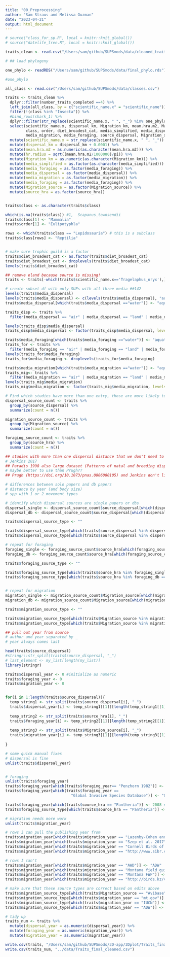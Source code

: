 ```yaml
---
title: "00_Preprocessing"
author: "Sam Straus and Melissa Guzman"
date: "2023-04-21"
output: html_document
---
```


``` r
# source("class_for_sp.R", local = knitr::knit_global())
# source("datelife_tree.R", local = knitr::knit_global())

```

```r
traits_clean <- read.csv("/Users/sam/github/SUPSmods/data/cleaned_traits.csv", fileEncoding="latin1")

# ## load phylogeny

one_phylo <- readRDS("/Users/sam/github/SUPSmods/data/final_phylo.rds")

#one_phylo

all_class <- read.csv("/Users/sam/github/SUPSmods/data/classes.csv")

traits <- traits_clean %>% 
  dplyr::filter(number_traits_completed ==4) %>% 
  left_join(all_class, by = c("scientific_name.x" = "scientific_name")) %>% 
  filter(!(class %in% "Insecta")) %>% 
  #bind_rows(shark_1) %>% 
  dplyr::filter(str_replace(scientific_name.x, " ", "_") %in% one_phylo$tip.label) %>% 
  select(scientific_name.x, dispersal_km, Migration_km, mean.hra.m2, Mass_kg, 
         class, order, diet_broadest_cat, media_simplified, media_dispersal, 
         media_migration, media_foraging, source_dispersal, Migration_source, source_hra) %>% 
  mutate(scientific_name.x = str_replace(scientific_name.x, " ", "_")) %>% 
  mutate(dispersal_km = dispersal_km + 0.0001) %>% 
  mutate(mean.hra.m2 = as.numeric(as.character(mean.hra.m2))) %>% 
  mutate(hr.radius = sqrt((mean.hra.m2/1000000)/pi)) %>% 
  mutate(Migration_km = as.numeric(as.character(Migration_km))) %>% 
  mutate(media_simplified = as.factor(as.character(media_simplified))) %>% 
  mutate(media_foraging = as.factor(media_foraging)) %>% 
  mutate(media_dispersal = as.factor(media_dispersal)) %>% 
  mutate(media_migration = as.factor(media_migration)) %>% 
  mutate(media_foraging = as.factor(media_foraging)) %>% 
  mutate(Migration_source = as.factor(Migration_source)) %>% 
  mutate(source_hra = as.factor(source_hra))


traits$class <- as.character(traits$class)

which(is.na(traits$class)) #1, 	Scapanus_townsendii
traits$class[1] <- "Mammalia" 
traits$order[1] <- "Eulipotyphla" 

rows <- which(traits$class == "Lepidosauria") # this is a subclass
traits$class[rows] <- "Reptilia"


# make sure trophic guild is a factor
traits$diet_broadest_cat <- as.factor(traits$diet_broadest_cat)
traits$diet_broadest_cat <- droplevels(traits$diet_broadest_cat)
levels(traits$diet_broadest_cat)

## remove eland because source is missing!
traits <- traits[-which(traits$scientific_name.x=='Tragelaphus_oryx'),]

```


```r
# create subset df with only SUPs with all three media ##142
levels(traits$media_dispersal)
levels(traits$media_dispersal) <- c(levels(traits$media_dispersal), "aquatic")
traits$media_dispersal[which(traits$media_dispersal =="water")] <- "aquatic"

traits_disp <- traits %>% 
  filter(media_dispersal == "air" | media_dispersal == "land" | media_dispersal == "aquatic"| media_dispersal == "marine")

levels(traits_disp$media_dispersal)
traits_disp$media_dispersal <- factor(traits_disp$media_dispersal, levels = c("air", "aquatic", "land", "marine"))

traits$media_foraging[which(traits$media_foraging =="water")] <- "aquatic"
traits_for <- traits %>% 
  filter(media_foraging == "air" | media_foraging == "land" | media_foraging == "aquatic"| media_foraging == "marine")
levels(traits_for$media_foraging)
traits_for$media_foraging <- droplevels(traits_for$media_foraging)

traits$media_migration[which(traits$media_migration =="water")] <- "aquatic"
traits_mig<- traits %>% 
  filter(media_migration == "air" | media_migration == "land" | media_migration == "aquatic"| media_migration == "marine")
levels(traits_mig$media_migration)
traits_mig$media_migration <- factor(traits_mig$media_migration, levels = c("air", "aquatic", "land", "marine"))

```


```r
# Find which studies have more than one entry, those are more likely to be the databases
dispersal_source_count <- traits %>% 
  group_by(source_dispersal) %>% 
  summarize(count = n())

migration_source_count <- traits %>% 
  group_by(Migration_source) %>% 
  summarize(count = n())

foraging_source_count <- traits %>% 
  group_by(source_hra) %>% 
  summarize(count = n())

## studies with more than one dispersal distance that we don't need to pull individual years from:
# Jenkins 2017
## Paradis 1998 also large dataset (Patterns of natal and breeding dispersal in birds)
# maybe better to use than Prugh??
## Prugh (https://doi.org/10.1073/pnas.0806080105) and Jenkins don't list data source

# differences between solo papers and db papers
# distance by year (and body size)
# spp with 1 or 2 movement types

# identify which dispersal sources are single papers or dbs
dispersal_single <- dispersal_source_count$source_dispersal[which(dispersal_source_count$count == 1)]
dispersal_db <- dispersal_source_count$source_dispersal[which(dispersal_source_count$count != 1)]

traits$dispersal_source_type <- ""

traits$dispersal_source_type[which(traits$source_dispersal %in% dispersal_single == TRUE)] <- "single"
traits$dispersal_source_type[which(traits$source_dispersal %in% dispersal_db == TRUE)] <- "db"

# repeat for foraging
foraging_single <- foraging_source_count$source_hra[which(foraging_source_count$count == 1)]
foraging_db <- foraging_source_count$source_hra[which(foraging_source_count$count != 1)]

traits$foraging_source_type <- ""

traits$foraging_source_type[which(traits$source_hra %in% foraging_single == TRUE)] <- "single"
traits$foraging_source_type[which(traits$source_hra %in% foraging_db == TRUE)] <- "db"


# repeat for migration
migration_single <- migration_source_count$Migration_source[which(migration_source_count$count == 1)]
migration_db <- migration_source_count$Migration_source[which(migration_source_count$count != 1)]

traits$migration_source_type <- ""

traits$migration_source_type[which(traits$Migration_source %in% migration_single == TRUE)] <- "single"
traits$migration_source_type[which(traits$Migration_source %in% migration_db == TRUE)] <- "db"


```


```r
## pull out year from source
# author and year separated by _
# year always comes last

head(traits$source_dispersal)
#stringr::str_split(traits$source_dispersal, "_")
# last_element <- my_list[length(my_list)]
library(stringr)

traits$dispersal_year <- 0 #initialize as numeric
traits$foraging_year <- 0
traits$migration_year <- 0


for(i in 1:length(traits$source_dispersal)){
  temp_string1 <- str_split(traits$source_dispersal[i], "_")
  traits$dispersal_year[i] <- temp_string1[[1]][length(temp_string1[[1]])]
  
  temp_string2 <- str_split(traits$source_hra[i], "_")
  traits$foraging_year[i] <- temp_string2[[1]][length(temp_string2[[1]])]
  
  temp_string3 <- str_split(traits$Migration_source[i], "_")
  traits$migration_year[i] <- temp_string3[[1]][length(temp_string3[[1]])]
  
}

# some quick manual fixes
# dispersal is fine
unlist(traits$dispersal_year)


# foraging
unlist(traits$foraging_year)
traits$foraging_year[which(traits$foraging_year== "Penzhorn 1982")] <- 1982
traits$foraging_year[which(traits$foraging_year == 
                             "Global Invasive Species Database")] <- "GISD"

traits$foraging_year[which(traits$source_hra == "Pantheria")] <- 2008 #also this is a db even though we only have 1 entry
traits$foraging_source_type[which(traits$source_hra == "Pantheria")] <- "db" 

# migration needs more work
unlist(traits$migration_year)

# rows i can pull the publishing year from
traits$migration_year[which(traits$migration_year == "Lazenby-Cohen and Cockburn 1991")] <- 1991
traits$migration_year[which(traits$migration_year == "Szep et al. 2017")] <- 2017
traits$migration_year[which(traits$migration_year == "Cornell Birds of North America")] <- 2004 # publishing year of book
traits$migration_year[which(traits$migration_year == "http://www.sibr.com/mammals/M154.html")] <- 1999

# rows I can't
traits$migration_year[which(traits$migration_year == "AWD")] <- "ADW"
traits$migration_year[which(traits$migration_year == "Montana field guide")] <- "mt.gov"
traits$migration_year[which(traits$migration_year == "Montana FWP")] <- "mt.gov"
traits$migration_year[which(traits$migration_year == "http://birds.kz/v2taxon.php?l=en&s=85 + google earth")] <- "KZ Birds"

# make sure that these source types are correct based on edits above
traits$migration_source_type[which(traits$Migration_source == "Avibase")] <- "db" 
traits$migration_source_type[which(traits$migration_year == "mt.gov")] <- "db" 
traits$migration_source_type[which(traits$migration_year == "IUCN")] <- "db" 
traits$migration_source_type[which(traits$migration_year == "ADW")] <- "db" 

# tidy up
traits_num <- traits %>% 
  mutate(dispersal_year = as.numeric(dispersal_year)) %>% 
  mutate(foraging_year = as.numeric(migration_year)) %>% 
  mutate(migration_year = as.numeric(migration_year))

```

```r
write.csv(traits, "/Users/sam/github/SUPSmods/3D-app/3Dplot/Traits_final.csv")
write.csv(traits_num, "../data/Traits_final_cleaned.csv")
```